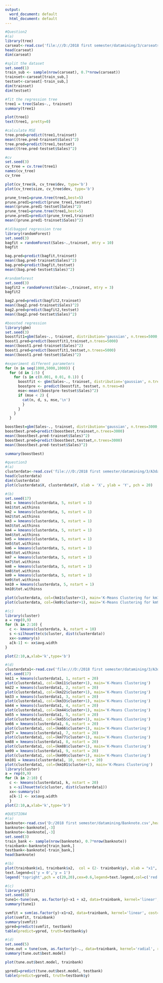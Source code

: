 ```yaml
---
output:
  word_document: default
  html_document: default
---
```

```r
#Question2
#(a)
library(tree)
carseat<-read.csv('file:///D:/2018 first semester/datamining/3/carseats.csv',header = TRUE)
head(carseat)
dim(carseat)
```

```r
#split the dataset
set.seed(1)
train_sub <- sample(nrow(carseat), 0.7*nrow(carseat))
trainset<-carseat[train_sub,]
testset<-carseat[-train_sub,]
dim(trainset)
dim(testset)
```

```r
#fit the regression tree
tree1 = tree(Sales~., trainset)
summary(tree1)
```
```r
plot(tree1)
text(tree1, pretty=0)
```

```r
#calculate MSE
tree.pred=predict(tree1,trainset)
mean((tree.pred-trainset$Sales)^2)
tree.pred=predict(tree1,testset)
mean((tree.pred-testset$Sales)^2)
```

```r
#cv
set.seed(3)
cv_tree = cv.tree(tree1)
names(cv_tree)
cv_tree
```
```r
plot(cv_tree$k, cv_tree$dev, type='b')
plot(cv_tree$size, cv_tree$dev, type='b')
```
```r
prune_tree1=prune.tree(tree1,best=5)
prune.pred1=predict(prune_tree1,testset)
mean((prune.pred1-testset$Sales)^2)
prune_tree1=prune.tree(tree1,best=5)
prune.pred1=predict(prune_tree1,trainset)
mean((prune.pred1-trainset$Sales)^2)
```

```r
#(d)bagged regression tree
library(randomForest)
set.seed(3)
bagfit = randomForest(Sales~.,trainset, mtry = 10)
bagfit
```
```r
bag.pred=predict(bagfit,trainset)
mean((bag.pred-trainset$Sales)^2)
bag.pred=predict(bagfit,testset)
mean((bag.pred-testset$Sales)^2)
```
```r
#randomforest
set.seed(3)
bagfit2 = randomForest(Sales~.,trainset, mtry = 3)
bagfit2
```
```r
bag2.pred=predict(bagfit2,trainset)
mean((bag2.pred-trainset$Sales)^2)
bag2.pred=predict(bagfit2,testset)
mean((bag2.pred-testset$Sales)^2)
```
```r
#boosted regression
library(gbm)
set.seed(3)
boostfit1=gbm(Sales~., trainset, distribution='gaussian', n.trees=5000, interaction.depth=4)
boost1.pred=predict(boostfit1,trainset,n.trees=5000)
mean((boost1.pred-trainset$Sales)^2)
boost1.pred=predict(boostfit1,testset,n.trees=5000)
mean((boost1.pred-testset$Sales)^2)
```

```r
#experiment different parameters
for (n in seq(1000,5000,1000)) { 
  for (d in 1:5) {
    for (s in c(0.001, 0.01, 0.1)) {
      boostfit <- gbm(Sales~., trainset, distribution='gaussian', n.trees=n, interaction.depth=d, shrinkage=s)
      boostpre <- predict(boostfit, testset, n.trees=n)
      mse<-mean((boostpre-testset$Sales)^2)
      if (mse < 2) {
        cat(n, d, s, mse,'\n')
        }
      } 
    } 
  }
```

```r
boostbest=gbm(Sales~., trainset, distribution='gaussian', n.trees=3000, interaction.depth=1, shrinkage = 0.01)
boostbest.pred=predict(boostbest,trainset,n.trees=3000)
mean((boostbest.pred-trainset$Sales)^2)
boostbest.pred=predict(boostbest,testset,n.trees=3000)
mean((boostbest.pred-testset$Sales)^2)
```
```r
summary(boostbest)
```

```r
#question3
#(a)
clusterdata<-read.csv('file:///D:/2018 first semester/datamining/3/A3data.csv',header = TRUE)
head(clusterdata)
dim(clusterdata)
plot(clusterdata$X, clusterdata$Y, xlab = 'X', ylab = 'Y', pch = 20)
```
```r
#(b)
set.seed(17)
km1 = kmeans(clusterdata, 5, nstart = 1)
km1$tot.withinss
km2 = kmeans(clusterdata, 5, nstart = 1)
km2$tot.withinss
km3 = kmeans(clusterdata, 5, nstart = 1)
km3$tot.withinss
km4 = kmeans(clusterdata, 5, nstart = 1)
km4$tot.withinss
km5 = kmeans(clusterdata, 5, nstart = 1)
km5$tot.withinss
km6 = kmeans(clusterdata, 5, nstart = 1)
km6$tot.withinss
km7 = kmeans(clusterdata, 5, nstart = 1)
km7$tot.withinss
km8 = kmeans(clusterdata, 5, nstart = 1)
km8$tot.withinss
km9 = kmeans(clusterdata, 5, nstart = 1)
km9$tot.withinss
km10 = kmeans(clusterdata, 5, nstart = 1)
km10$tot.withinss
```

```r
plot(clusterdata, col=(km1$cluster+1), main='K-Means Clustering for km1, pch=20')
plot(clusterdata, col=(km9$cluster+1), main='K-Means Clustering for km9, pch=20')
```

```r
#(c)
library(cluster)
a = rep(0,9)
for (k in 2:10) {
  c <- kmeans(clusterdata, k, nstart = 10)
  s <-silhouette(c$cluster, dist(clusterdata))
  xx<-summary(s)
  a[k-1] <- xx$avg.width
}

```
```r
plot(2:10,a,xlab='k',type='b')
```
```r
#(d)
clusterdata1<-read.csv('file:///D:/2018 first semester/datamining/3/A3dataD.csv',header = TRUE)
set.seed(17)
km11 = kmeans(clusterdata1, 1, nstart = 20)
plot(clusterdata1, col=(km11$cluster+1), main='K-Means Clustering')
km22 = kmeans(clusterdata1, 2, nstart = 20)
plot(clusterdata1, col=(km22$cluster+1), main='K-Means Clustering')
km33 = kmeans(clusterdata1, 3, nstart = 20)
plot(clusterdata1, col=(km33$cluster+1), main='K-Means Clustering')
km44 = kmeans(clusterdata1, 4, nstart = 20)
plot(clusterdata1, col=(km44$cluster+1), main='K-Means Clustering')
km55 = kmeans(clusterdata1, 5, nstart = 20)
plot(clusterdata1, col=(km55$cluster+1), main='K-Means Clustering')
km66 = kmeans(clusterdata1, 6, nstart = 20)
plot(clusterdata1, col=(km66$cluster+1), main='K-Means Clustering')
km77 = kmeans(clusterdata1, 7, nstart = 20)
plot(clusterdata1, col=(km77$cluster+1), main='K-Means Clustering')
km88 = kmeans(clusterdata1, 8, nstart = 20)
plot(clusterdata1, col=(km88$cluster+1), main='K-Means Clustering')
km99 = kmeans(clusterdata1, 9, nstart = 20)
plot(clusterdata1, col=(km99$cluster+1), main='K-Means Clustering')
km101 = kmeans(clusterdata1, 10, nstart = 20)
plot(clusterdata1, col=(km101$cluster+1), main='K-Means Clustering')
library(cluster)
a = rep(0,9)
for (k in 2:10) {
  c <- kmeans(clusterdata1, k, nstart = 20)
  s <-silhouette(c$cluster, dist(clusterdata1))
  xx<-summary(s)
  a[k-1] <- xx$avg.width
  }
plot(2:10,a,xlab='k',type='b')

```


```r
#QUESTION4
#(a)
banknote<-read.csv('D:/2018 first semester/datamining/Banknote.csv',header = TRUE)
banknote<-banknote[,-3]
banknote<-banknote[,-3]
set.seed(3)
train_bank <- sample(nrow(banknote), 0.7*nrow(banknote))
trainbank<-banknote[train_bank,]
testbank<-banknote[-train_bank,]
head(banknote)
```
```r
#(b)
plot(trainbank$x1, trainbank$x2,  col = (2- trainbank$y), xlab = "x1", ylab = "x2")
text.legend=c('y = 0','y = 1')
legend('topright',pch = c(20,20),cex=0.6,legend=text.legend,col=c('red','black'))

```
```r
#(c)
library(e1071)
set.seed(3)
tune1<-tune(svm, as.factor(y)~x1 + x2, data=trainbank, kernel='linear', ranges = list(cost=c(0.001, 0.01, 0.1, 1, 5, 10, 100)))
summary(tune1)
```
```r

svmfit = svm(as.factor(y)~x1+x2, data=trainbank, kernel='linear', cost=0.1, scale = FALSE)
plot(svmfit, trainbank)
summary(svmfit)
ypred=predict(svmfit, testbank)
table(predict=ypred, truth=testbank$y)
```

```r
#(d)
set.seed(5)
tune.out = tune(svm, as.factor(y)~., data=trainbank, kernel='radial', ranges=list(cost=c(0.1,1,10,100,1000),gamma=c(0.5,1,2,3,4)))
summary(tune.out$best.model)

```
```r
plot(tune.out$best.model, trainbank)
```
```r
ypred1=predict(tune.out$best.model, testbank)
table(predict=ypred1, truth=testbank$y)
```



